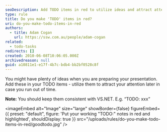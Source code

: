 ```yaml
---
seoDescription: Add TODO items in red to utilize ideas and attract attention later.
type: rule
title: Do you make 'TODO' items in red?
uri: do-you-make-todo-items-in-red
authors:
  - title: Adam Cogan
    url: https://ssw.com.au/people/adam-cogan
related:
  - todo-tasks
redirects: []
created: 2010-06-08T10:06:05.000Z
archivedreason: null
guid: a10811e1-e17f-4b7c-bdb4-bb2bf0528c8f
---
```


You might have plenty of ideas when you are preparing your presentation. Add these in your TODO items - utilize them to attract your attention later in case you run out of time.

**Note:** You should keep them consistent with VS.NET. E.g. “TODO: xxx”

<imageEmbed
  alt="Image"
  size="large"
  showBorder={false}
  figureEmbed={{
    preset: "default",
    figure: 'Put your working "TODO:" notes in red and highlighted',
    shouldDisplay: true
  }}
  src="/uploads/rules/do-you-make-todo-items-in-red/goodtodo.jpg"
/>